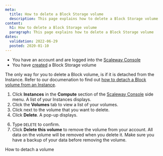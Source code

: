 ```yaml
---
meta:
  title: How to delete a Block Storage volume 
  description: This page explains how to delete a Block Storage volume
content:
  h1: How to delete a Block Storage volume 
  paragraph: This page explains how to delete a Block Storage volume
dates:
  validation: 2022-06-29
  posted: 2020-01-10
---
```


<Message type="requirement">

- You have an account and are logged into the [Scaleway Console](https://console.scaleway.com/) 
- You have [created](/storage/block/how-to/create-a-volume/) a Block Storage volume

</Message>

<Message type="note">

The only way for you to delete a Block volume, is if it is detached from the Instance. Refer to our documenation to find out [how to detach a Block volume from an Instance](/storage/block/how-to/detach-a-volume/).

</Message>

1. Click **Instances** in the **Compute** section of the [Scaleway Console](https://console.scaleway.com) side menu. A list of your Instances displays.
3. Click the **Volumes** tab to view a list of your volumes.
4. Click <Icon name="more" /> next to the volume that you want to delete. 
5. Click **Delete**. A pop-up displays.
  <Lightbox src="scaleway-block-delete-volume.webp" alt="" />

6. Type `DELETE` to confirm.
7. Click **Delete this volume** to remove the volume from your account.
	<Message type="important">
  All data on the volume will be removed when you delete it. Make sure you have a backup of your data before removing the volume.
  </Message>

<Navigation title="See Also">
  <PreviousButton to="/storage/block/how-to/detach-a-volume/">How to detach a volume</PreviousButton>
</Navigation>
